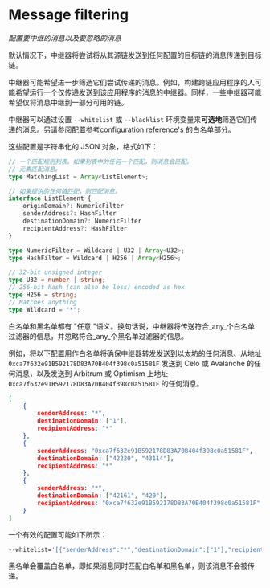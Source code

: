 # Message filtering
_配置要中继的消息以及要忽略的消息_

默认情况下，中继器将尝试将从其源链发送到任何配置的目标链的消息传递到目标链。

中继器可能希望进一步筛选它们尝试传递的消息。例如，构建跨链应用程序的人可能希望运行一个仅传递发送到该应用程序的消息的中继器。同样，一些中继器可能希望仅将消息中继到一部分可用的链。

中继器可以通过设置 `--whitelist` 或 `--blacklist` 环境变量来**可选地**筛选它们传递的消息。另请参阅配置参考[configuration reference's](../config-reference.mdx) 的白名单部分。

这些配置是字符串化的 JSON 对象，格式如下：

```typescript
// 一个匹配规则列表。如果列表中的任何一个匹配，则消息会匹配。
// 元素匹配消息。
type MatchingList = Array<ListElement>;

// 如果提供的任何值匹配，则匹配消息。
interface ListElement {
    originDomain?: NumericFilter
    senderAddress?: HashFilter
    destinationDomain?: NumericFilter
    recipientAddress?: HashFilter
}

type NumericFilter = Wildcard | U32 | Array<U32>;
type HashFilter = Wildcard | H256 | Array<H256>;

// 32-bit unsigned integer
type U32 = number | string;
// 256-bit hash (can also be less) encoded as hex
type H256 = string;
// Matches anything
type Wildcard = "*";
```

白名单和黑名单都有 "任意 "语义。换句话说，中继器将传送符合_any_个白名单过滤器的信息，并忽略符合_any_个黑名单过滤器的信息。

例如，将以下配置用作白名单将确保中继器转发发送到以太坊的任何消息、从地址 `0xca7f632e91B592178D83A70B404f398c0a51581F` 发送到 Celo 或 Avalanche 的任何消息，以及发送到 Arbitrum 或 Optimism 上地址 `0xca7f632e91B592178D83A70B404f398c0a51581F` 的任何消息。

```json
[
    {
        senderAddress: "*",
        destinationDomain: ["1"],
        recipientAddress: "*"
    },
    {
        senderAddress: "0xca7f632e91B592178D83A70B404f398c0a51581F",
        destinationDomain: ["42220", "43114"],
        recipientAddress: "*"
    },
    {
        senderAddress: "*",
        destinationDomain: ["42161", "420"],
        recipientAddress: "0xca7f632e91B592178D83A70B404f398c0a51581F"
    }
]
```

一个有效的配置可能如下所示：

```bash
--whitelist='[{"senderAddress":"*","destinationDomain":["1"],"recipientAddress":"*"},{"senderAddress":"0xca7f632e91B592178D83A70B404f398c0a51581F","destinationDomain":["42220","43114"],"recipientAddress":"*"},{"senderAddress":"*","destinationDomain":["42161","420"],"recipientAddress":"0xca7f632e91B592178D83A70B404f398c0a51581F"}]'
```

黑名单会覆盖白名单，即如果消息同时匹配白名单和黑名单，则该消息不会被传递。

